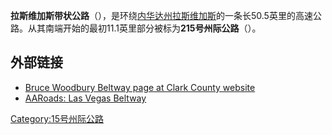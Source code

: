 {{expand|time=2015-02-09T07:31:25+00:00}}
{{unreferenced|time=2015-02-09T07:31:25+00:00}}
{{Infobox US Road
|Name = 拉斯维加斯带状公路<br/>Las Vegas Beltway
|Shield = I-215 (NV).svg
|Shield2 = Clark County Route 215 NV.svg
|Map = 
|Mile = 51 
|LengthRef = 
|System=
|Maint=[[内华达州州运输部|内华达州州运输部]]、[[克拉克县_(内华达州)|克拉克县]]
|Formed = 1996年
|Direction A = 
|From = 
|Junction = 
|Direction B = 
|To = 
}}
'''拉斯维加斯带状公路'''（{{lang-en|'''Las Vegas Beltway'''}}），是环绕[[内华达州|内华达州]][[拉斯维加斯|拉斯维加斯]]的一条长50.5英里的高速公路。从其南端开始的最初11.1英里部分被标为'''215号州际公路'''（{{lang|en|'''Interstate 215'''}}）。
== 外部链接 ==
*[http://www.clarkcountynv.gov/Depts/public_works/PW_Projects/Pages/215Beltway.aspx Bruce Woodbury Beltway page at Clark County website] {{Wayback|url=http://www.clarkcountynv.gov/Depts/public_works/PW_Projects/Pages/215Beltway.aspx |date=20150209050139 }}
*[http://www.aaroads.com/west/i-215_nv.html AARoads: Las Vegas Beltway] {{Wayback|url=http://www.aaroads.com/west/i-215_nv.html |date=20150514073701 }}
{{15号州际公路及其辅助线}}
[[Category:15号州际公路|Category:15号州际公路]]